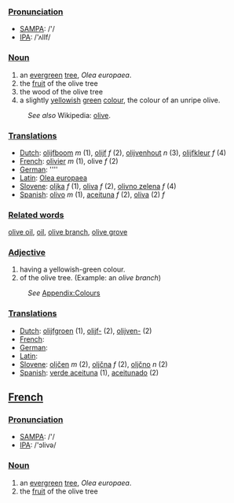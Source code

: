 ===[[Pronunciation]]===
*[[w:SAMPA|SAMPA]]: /'/
*[[w:IPA|IPA]]: /'ʌlIf/

===[[Noun]]===
#an [[evergreen]] [[tree]], ''Olea europaea''.
#the [[fruit]] of the olive tree
#the wood of the olive tree
#a slightly [[yellow]]ish [[green]] [[color|colour]], the colour of an unripe olive.
:''See also'' Wikipedia: [[w:olive|olive]].

===[[Translation]]s===
*[[Dutch]]: [[olijfboom]] ''m'' (1), [[olijf]] ''f'' (2), [[olijvenhout]] ''n'' (3), [[olijfkleur]] ''f'' (4)
*[[French]]: [[olivier]] ''m'' (1), olive ''f'' (2)
*[[German]]: [[]] ''''
*[[Latin]]: [[Olea europaea]]
*[[Slovene]]: [[oljka]] ''f'' (1), [[oliva]] ''f'' (2), [[olivno zelena]] ''f'' (4)
*[[Spanish]]: [[olivo]] ''m'' (1), [[aceituna]] ''f'' (2), [[oliva]] (2) ''f''

===[[Related word]]s===

[[olive oil]], [[oil]], [[olive branch]], [[olive grove]]

===[[Adjective]]===
#having a yellowish-green colour.
#of the olive tree. (Example: an ''olive branch'')
:''See'' [[Wiktionary_Appendix:Colours|Appendix:Colours]]

===[[Translation]]s===
*[[Dutch]]: [[olijfgroen]] (1), [[olijf-]] (2), [[olijven-]] (2)
*[[French]]: [[]]
*[[German]]: [[]]
*[[Latin]]: [[]]
*[[Slovene]]: [[oljčen]] ''m'' (2), [[oljčna]] ''f'' (2), [[oljčno]] ''n'' (2)
*[[Spanish]]: [[verde aceituna]] (1), [[aceitunado]] (2)

==[[French]]==

===[[Pronunciation]]===
*[[w:SAMPA|SAMPA]]: /'/
*[[w:IPA|IPA]]: /'ɔlivə/

===[[Noun]]===
#an [[evergreen]] [[tree]], ''Olea europaea''.
#the [[fruit]] of the olive tree